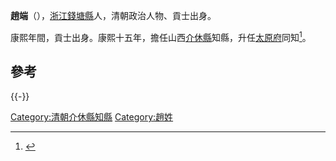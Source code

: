 '''趙端'''（{{bd|？||？||catIdx=C趙}}），[[浙江|浙江]][[錢塘縣|錢塘縣]]人，清朝政治人物、貢士出身。

康熙年間，貢士出身。康熙十五年，擔任山西[[介休縣|介休縣]]知縣，升任[[太原府|太原府]]同知<ref>{{cite book|author1=政协介休市文史资料委员会|editor=政协介休市文史资料委员会|title=体文史资料 第5辑 清·嘉庆版介体县志专辑 上|date=1994年9月|publisher=政协介休市文史资料委员会|pages=151|accessdate=2016-05-27}}</ref>。

==參考==
{{reflist}}
{{-}}
{{start box}}
{{s-off}}
{{Succession box|[[程萬鍾_(康熙進士)|程萬鍾]]|[[李試|李試]]|[[清朝|清朝]][[山西省|山西省]][[介休縣|介休縣]][[知縣|知縣]]|<small>康熙十五年（1676年）-康熙十七年（1678年）</small>}}
{{end box}}
{{清朝人物小作品}}
[[Category:清朝介休縣知縣|Category:清朝介休縣知縣]]
[[Category:趙姓|Category:趙姓]]